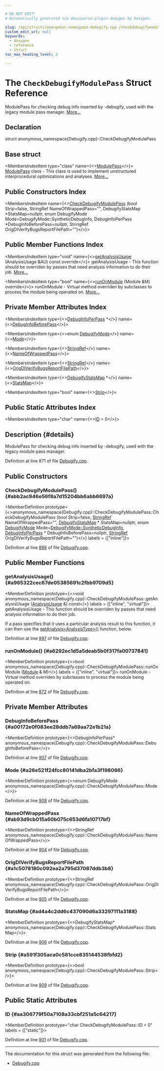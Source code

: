 ```yaml
---

# DO NOT EDIT!
# Automatically generated via docusaurus-plugin-doxygen by Doxygen.

slug: /api/structs/anonymous-namespace-debugify-cpp-/checkdebugifymodulepass
custom_edit_url: null
keywords:
  - doxygen
  - reference
  - struct
toc_max_heading_level: 3

---
```





# The `CheckDebugifyModulePass` Struct Reference

<DoxygenPage pluginConfig={pluginConfig}>

ModulePass for checking debug info inserted by -debugify, used with the legacy module pass manager. <a href="#details">More...</a>

## Declaration

<CodeBlock>struct anonymous_namespace{Debugify.cpp}::CheckDebugifyModulePass</CodeBlock>

## Base struct

<MembersIndex>

<MembersIndexItem
  type="class"
  name={<><a href="/docs/api/classes/llvm/modulepass">ModulePass</a></>}>
<a href="/docs/api/classes/llvm/modulepass">ModulePass</a> class - This class is used to implement unstructured interprocedural optimizations and analyses. <a href="/docs/api/classes/llvm/modulepass/#details">More...</a>
</MembersIndexItem>

</MembersIndex>

## Public Constructors Index

<MembersIndex>

<MembersIndexItem
  name={<><a href="#abb2ac946e56f8a7d15204bb6abb6697a">CheckDebugifyModulePass</a> (bool Strip=false, StringRef NameOfWrappedPass=&quot;&quot;, DebugifyStatsMap &#42;StatsMap=nullptr, enum DebugifyMode Mode=DebugifyMode::SyntheticDebugInfo, DebugInfoPerPass &#42;DebugInfoBeforePass=nullptr, StringRef OrigDIVerifyBugsReportFilePath=&quot;&quot;)</>}>
</MembersIndexItem>

</MembersIndex>

## Public Member Functions Index

<MembersIndex>

<MembersIndexItem
  type="void"
  name={<><a href="#a965322cec67de05385691c2fbb9709d5">getAnalysisUsage</a> (AnalysisUsage &amp;AU) const override</>}>
getAnalysisUsage - This function should be overriden by passes that need analysis information to do their job. <a href="#a965322cec67de05385691c2fbb9709d5">More...</a>
</MembersIndexItem>

<MembersIndexItem
  type="bool"
  name={<><a href="#a6292ec1d5a5deab5b0f317fa00737841">runOnModule</a> (Module &amp;M) override</>}>
runOnModule - Virtual method overriden by subclasses to process the module being operated on. <a href="#a6292ec1d5a5deab5b0f317fa00737841">More...</a>
</MembersIndexItem>

</MembersIndex>

## Private Member Attributes Index

<MembersIndex>

<MembersIndexItem
  type={<><a href="/docs/api/structs/debuginfoperpass">DebugInfoPerPass</a> &#42;</>}
  name={<><a href="#a00172e0f083ee28ddb7a69aa72e1b21a">DebugInfoBeforePass</a></>}>
</MembersIndexItem>

<MembersIndexItem
  type={<>enum <a href="/docs/api/files/include/include/llvm/include/llvm/transforms/include/llvm/transforms/utils/debugify-h/#a050aa76ace891cf5971722766fe14b1b">DebugifyMode</a></>}
  name={<><a href="#a26e521f24fcc80141dba2bfa3f198066">Mode</a></>}>
</MembersIndexItem>

<MembersIndexItem
  type={<><a href="/docs/api/classes/llvm/stringref">StringRef</a></>}
  name={<><a href="#ab93d9cb015a60b075c653d6fa10717bf">NameOfWrappedPass</a></>}>
</MembersIndexItem>

<MembersIndexItem
  type={<><a href="/docs/api/classes/llvm/stringref">StringRef</a></>}
  name={<><a href="#a1c5078180c092ea2a795d37087ddb3b8">OrigDIVerifyBugsReportFilePath</a></>}>
</MembersIndexItem>

<MembersIndexItem
  type={<><a href="/docs/api/files/include/include/llvm/include/llvm/transforms/include/llvm/transforms/utils/debugify-h/#a71d63972eed599c71843cc4fe51df0e4">DebugifyStatsMap</a> &#42;</>}
  name={<><a href="#ad4a4c2dd6c437090d6a33297111a3188">StatsMap</a></>}>
</MembersIndexItem>

<MembersIndexItem
  type="bool"
  name={<><a href="#a591f305aca0c581cce835144538fbfd2">Strip</a></>}>
</MembersIndexItem>

</MembersIndex>

## Public Static Attributes Index

<MembersIndex>

<MembersIndexItem
  type="char"
  name={<><a href="#aa306779f50a7108a33cbf251a5c64217">ID</a> = 0</>}>
</MembersIndexItem>

</MembersIndex>

## Description {#details}

ModulePass for checking debug info inserted by -debugify, used with the legacy module pass manager.

Definition at line 871 of file <a href="/docs/api/files/lib/lib/transforms/lib/transforms/utils/debugify-cpp">Debugify.cpp</a>.

<SectionDefinition>

## Public Constructors

### CheckDebugifyModulePass() {#abb2ac946e56f8a7d15204bb6abb6697a}

<MemberDefinition
  prototype={<>anonymous&#95;namespace&#123;Debugify.cpp&#125;::CheckDebugifyModulePass::CheckDebugifyModulePass (bool Strip=false, <a href="/docs/api/classes/llvm/stringref">StringRef</a> NameOfWrappedPass=&quot;&quot;, <a href="/docs/api/files/include/include/llvm/include/llvm/transforms/include/llvm/transforms/utils/debugify-h/#a71d63972eed599c71843cc4fe51df0e4">DebugifyStatsMap</a> &#42; StatsMap=nullptr, enum <a href="/docs/api/files/include/include/llvm/include/llvm/transforms/include/llvm/transforms/utils/debugify-h/#a050aa76ace891cf5971722766fe14b1b">DebugifyMode</a> Mode=<a href="/docs/api/files/include/include/llvm/include/llvm/transforms/include/llvm/transforms/utils/debugify-h/#a050aa76ace891cf5971722766fe14b1ba190149ba9d0bdf2c7ceac37a3128952b">DebugifyMode::SyntheticDebugInfo</a>, <a href="/docs/api/structs/debuginfoperpass">DebugInfoPerPass</a> &#42; DebugInfoBeforePass=nullptr, <a href="/docs/api/classes/llvm/stringref">StringRef</a> OrigDIVerifyBugsReportFilePath=&quot;&quot;)</>}
  labels = {["inline"]}>

Definition at line <a href="/docs/api/files/lib/lib/transforms/lib/transforms/utils/debugify-cpp/#l00886">886</a> of file <a href="/docs/api/files/lib/lib/transforms/lib/transforms/utils/debugify-cpp">Debugify.cpp</a>.
</MemberDefinition>

</SectionDefinition>

<SectionDefinition>

## Public Member Functions

### getAnalysisUsage() {#a965322cec67de05385691c2fbb9709d5}

<MemberDefinition
  prototype={<>void anonymous&#95;namespace&#123;Debugify.cpp&#125;::CheckDebugifyModulePass::getAnalysisUsage (<a href="/docs/api/classes/llvm/analysisusage">AnalysisUsage</a> &amp;) const</>}
  labels = {["inline", "virtual"]}>
getAnalysisUsage - This function should be overriden by passes that need analysis information to do their job.

If a pass specifies that it uses a particular analysis result to this function, it can then use the <a href="/docs/api/classes/llvm/pass/#a4863e5e463fb79955269fbf7fbf52b80">getAnalysis&lt;AnalysisType&gt;()</a> function, below.

Definition at line <a href="/docs/api/files/lib/lib/transforms/lib/transforms/utils/debugify-cpp/#l00897">897</a> of file <a href="/docs/api/files/lib/lib/transforms/lib/transforms/utils/debugify-cpp">Debugify.cpp</a>.
</MemberDefinition>

### runOnModule() {#a6292ec1d5a5deab5b0f317fa00737841}

<MemberDefinition
  prototype={<>bool anonymous&#95;namespace&#123;Debugify.cpp&#125;::CheckDebugifyModulePass::runOnModule (<a href="/docs/api/classes/llvm/module">Module</a> &amp; M)</>}
  labels = {["inline", "virtual"]}>
runOnModule - Virtual method overriden by subclasses to process the module being operated on.

Definition at line <a href="/docs/api/files/lib/lib/transforms/lib/transforms/utils/debugify-cpp/#l00872">872</a> of file <a href="/docs/api/files/lib/lib/transforms/lib/transforms/utils/debugify-cpp">Debugify.cpp</a>.
</MemberDefinition>

</SectionDefinition>

<SectionDefinition>

## Private Member Attributes

### DebugInfoBeforePass {#a00172e0f083ee28ddb7a69aa72e1b21a}

<MemberDefinition
  prototype={<>DebugInfoPerPass&#42; anonymous&#95;namespace&#123;Debugify.cpp&#125;::CheckDebugifyModulePass::DebugInfoBeforePass</>}>

Definition at line <a href="/docs/api/files/lib/lib/transforms/lib/transforms/utils/debugify-cpp/#l00907">907</a> of file <a href="/docs/api/files/lib/lib/transforms/lib/transforms/utils/debugify-cpp">Debugify.cpp</a>.
</MemberDefinition>

### Mode {#a26e521f24fcc80141dba2bfa3f198066}

<MemberDefinition
  prototype={<>enum DebugifyMode anonymous&#95;namespace&#123;Debugify.cpp&#125;::CheckDebugifyModulePass::Mode</>}>

Definition at line <a href="/docs/api/files/lib/lib/transforms/lib/transforms/utils/debugify-cpp/#l00908">908</a> of file <a href="/docs/api/files/lib/lib/transforms/lib/transforms/utils/debugify-cpp">Debugify.cpp</a>.
</MemberDefinition>

### NameOfWrappedPass {#ab93d9cb015a60b075c653d6fa10717bf}

<MemberDefinition
  prototype={<>StringRef anonymous&#95;namespace&#123;Debugify.cpp&#125;::CheckDebugifyModulePass::NameOfWrappedPass</>}>

Definition at line <a href="/docs/api/files/lib/lib/transforms/lib/transforms/utils/debugify-cpp/#l00904">904</a> of file <a href="/docs/api/files/lib/lib/transforms/lib/transforms/utils/debugify-cpp">Debugify.cpp</a>.
</MemberDefinition>

### OrigDIVerifyBugsReportFilePath {#a1c5078180c092ea2a795d37087ddb3b8}

<MemberDefinition
  prototype={<>StringRef anonymous&#95;namespace&#123;Debugify.cpp&#125;::CheckDebugifyModulePass::OrigDIVerifyBugsReportFilePath</>}>

Definition at line <a href="/docs/api/files/lib/lib/transforms/lib/transforms/utils/debugify-cpp/#l00905">905</a> of file <a href="/docs/api/files/lib/lib/transforms/lib/transforms/utils/debugify-cpp">Debugify.cpp</a>.
</MemberDefinition>

### StatsMap {#ad4a4c2dd6c437090d6a33297111a3188}

<MemberDefinition
  prototype={<>DebugifyStatsMap&#42; anonymous&#95;namespace&#123;Debugify.cpp&#125;::CheckDebugifyModulePass::StatsMap</>}>

Definition at line <a href="/docs/api/files/lib/lib/transforms/lib/transforms/utils/debugify-cpp/#l00906">906</a> of file <a href="/docs/api/files/lib/lib/transforms/lib/transforms/utils/debugify-cpp">Debugify.cpp</a>.
</MemberDefinition>

### Strip {#a591f305aca0c581cce835144538fbfd2}

<MemberDefinition
  prototype={<>bool anonymous&#95;namespace&#123;Debugify.cpp&#125;::CheckDebugifyModulePass::Strip</>}>

Definition at line <a href="/docs/api/files/lib/lib/transforms/lib/transforms/utils/debugify-cpp/#l00909">909</a> of file <a href="/docs/api/files/lib/lib/transforms/lib/transforms/utils/debugify-cpp">Debugify.cpp</a>.
</MemberDefinition>

</SectionDefinition>

<SectionDefinition>

## Public Static Attributes

### ID {#aa306779f50a7108a33cbf251a5c64217}

<MemberDefinition
  prototype="char CheckDebugifyModulePass::ID = 0"
  labels = {["static"]}>

Definition at line <a href="/docs/api/files/lib/lib/transforms/lib/transforms/utils/debugify-cpp/#l00901">901</a> of file <a href="/docs/api/files/lib/lib/transforms/lib/transforms/utils/debugify-cpp">Debugify.cpp</a>.
</MemberDefinition>

</SectionDefinition>

<hr/>

The documentation for this struct was generated from the following file:

<ul>
<li><a href="/docs/api/files/lib/lib/transforms/lib/transforms/utils/debugify-cpp">Debugify.cpp</a></li>
</ul>

</DoxygenPage>
